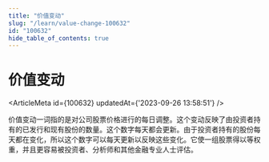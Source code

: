 ```yaml
---
title: "价值变动"
slug: "/learn/value-change-100632"
id: "100632"
hide_table_of_contents: true
---
```



# 价值变动

<ArticleMeta id={100632} updatedAt={'2023-09-26 13:58:51'} />
<div className='border-solid border-b border-t-0 my-4 border-[var(--ifm-color-gray-300)]' />

价值变动一词指的是对公司股票价格进行的每日调整。这个变动反映了由投资者持有的已发行和现有股份的数量。这个数字每天都会更新。由于投资者持有的股份每天都在变化，所以这个数字可以每天更新以反映这些变化。它使一组股票得以等权重，并且更容易被投资者、分析师和其他金融专业人士评估。
